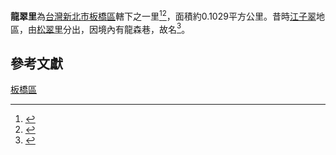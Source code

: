
{{Coord|25.0272469|121.4773958|source:GoogleMaps|display=title}}
{{ROC Village or Li Info|
City/CountyName=新北市|
DivName=板橋區|
Village/LiName=龍翠|
Village/Li=里|
OldName =|
Longitude =|
Latitude =|
AreaTotal =0.1029|
HouseholdTotal=1,974|
PopTotal =5,350|
YearMonth=2013年1月|
Head =張振發|
Male =|
Female =|
Sub =17|
Website =|
Neighbors =|
MapLocation =|
Address =大同街9號|
DataSource =
}}

'''龍翠里'''為[[台灣|台灣]][[新北市|新北市]][[板橋區_(台灣)|板橋區]]轄下之一里<ref>{{cite book|title= 臺灣鄉土全誌|year=1996|publisher=中一出版社}}</ref><ref>{{cite book|title=臺灣全志: 政治志·建置沿革篇|year=2007|publisher=國史館臺灣文獻館}}</ref>，面積約0.1029平方公里。昔時[[江子翠|江子翠]]地區，由[[松翠里|松翠里]]分出，因境內有龍森巷，故名<ref>{{cite web|title=板橋區公所網站|work=各里介紹|accessdate=2015-03-11}}</ref>。 

==參考文獻==
{{reflist}}

{{新北市板橋區}}

[[Category:新北市的里|板橋區]]